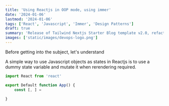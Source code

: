 ```yaml
---
title: 'Using Reactjs in OOP mode, using immer'
date: '2024-01-06'
lastmod: '2024-01-06'
tags: ['React', 'Javascript', 'Immer', 'Design Patterns']
draft: true
summary: 'Release of Tailwind Nextjs Starter Blog template v2.0, refactored with Nextjs App directory and React Server Components setup.Discover the new features and how to migrate from V1.'
images: ['static/images/devops-logo.png']
---
```


Before getting into the subject, let's understand

A simple way to use Javascript objects as states in Reactjs is to use a dummy state variable
and mutate it when rerendering required.

```js
import React from 'react'

export Default function App() {
    const [, ] =

}
```
